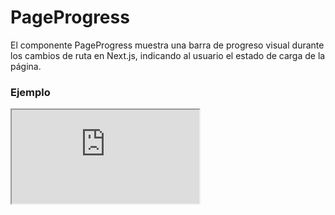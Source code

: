 # PageProgress

El componente PageProgress muestra una barra de progreso visual durante los cambios de ruta en Next.js, indicando al usuario el estado de carga de la página.


### Ejemplo

<Iframe
  minHeightIframe="30dvh"
  src="https://fenextjs-component-storybook.vercel.app/iframe.html?args=&id=pageprogress-pageprogress--index&viewMode=story"
/>

### Importación

Para importar el componente PageProgress, se puede hacer desde fenextjs

```tsx copy
import { PageProgress } from "fenextjs";
```

### Parámetros

| Parámetro | Tipo   | Requerido | Default | Descripcion                                                        |
| --------- | ------ | --------- | ------- | ------------------------------------------------------------------ |
| className | string | no        | ''      | Clase CSS para personalizar el contenedor de la barra de progreso. |

### Storybook

Para ver el storybook del componente lo puede hacer con este [link](https://fenextjs-component-storybook.vercel.app/?path=/story/pageprogress-pageprogress--index)

### Usos

- Barra de progreso básica

```tsx copy
<PageProgress />
```

- Barra de progreso personalizada

```tsx copy
<PageProgress className="mi-clase-personalizada" />
```
